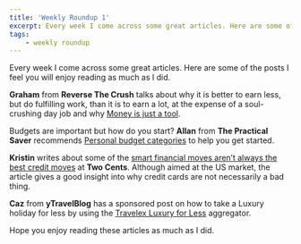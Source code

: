 ```yaml
---
title: 'Weekly Roundup 1'
excerpt: Every week I come across some great articles. Here are some of the posts I feel you will enjoy reading as much as I did.
tags:
    - weekly roundup
---
```


Every week I come across some great articles. Here are some of the posts I feel you will enjoy reading as much as I did.

**Graham** from **Reverse The Crush** talks about why it is better to earn less, but do fulfilling work, than it is to earn a lot, at the expense of a soul-crushing day job and why [Money is just a tool](http://www.reversethecrush.com/%F0%9F%92%AB%E2%9C%8D%F0%9F%8F%BB%F0%9F%92%B0%F0%9F%92%BB%F0%9F%9B%A0%F0%9F%8F%9D-money-is-just-a-tool/).

Budgets are important but how do you start? **Allan** from **The Practical Saver** recommends [Personal budget categories](http://www.thepracticalsaver.com/personal-budget-categories-start-budget/) to help you get started.

**Kristin** writes about some of the [smart financial moves aren’t always the best credit moves](http://twocents.lifehacker.com/good-money-habits-that-can-hurt-your-credit-1785962981) at **Two Cents**. Although aimed at the US market, the article gives a good insight into why credit cards are not necessarily a bad thing.

**Caz** from **yTravelBlog** has a sponsored post on how to take a Luxury holiday for less by using the [Travelex Luxury for Less](https://www.travelex.com/travelex-hub/travel-inspiration/luxury-for-less) aggregator.

Hope you enjoy reading these articles as much as I did.
